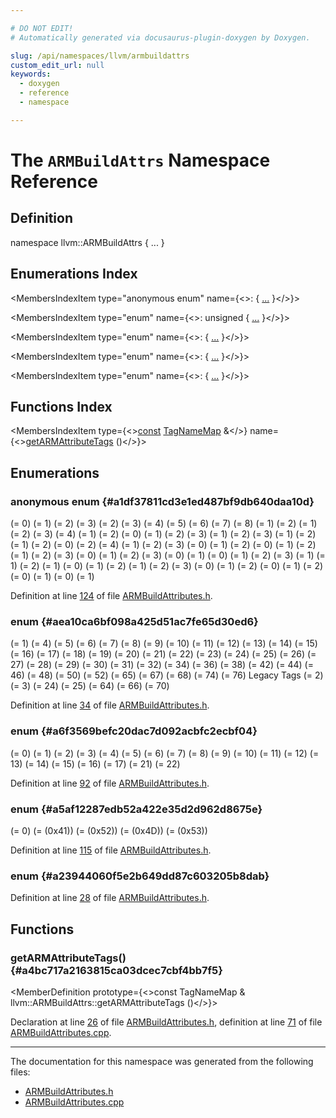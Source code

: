 ```yaml
---

# DO NOT EDIT!
# Automatically generated via docusaurus-plugin-doxygen by Doxygen.

slug: /api/namespaces/llvm/armbuildattrs
custom_edit_url: null
keywords:
  - doxygen
  - reference
  - namespace

---
```





# The `ARMBuildAttrs` Namespace Reference

<DoxygenPage pluginConfig={pluginConfig}>



## Definition

<CodeBlock>namespace llvm::ARMBuildAttrs &#123; ... &#125;</CodeBlock>

## Enumerations Index

<MembersIndex>

<MembersIndexItem
  type="anonymous enum"
  name={<>:  &#123; <a href="#a1df37811cd3e1ed487bf9db640daa10d">...</a> &#125;</>}>
</MembersIndexItem>

<MembersIndexItem
  type="enum"
  name={<>: unsigned &#123; <a href="#aea10ca6bf098a425d51ac7fe65d30ed6">...</a> &#125;</>}>
</MembersIndexItem>

<MembersIndexItem
  type="enum"
  name={<>:  &#123; <a href="#a6f3569befc20dac7d092acbfc2ecbf04">...</a> &#125;</>}>
</MembersIndexItem>

<MembersIndexItem
  type="enum"
  name={<>:  &#123; <a href="#a5af12287edb52a422e35d2d962d8675e">...</a> &#125;</>}>
</MembersIndexItem>

<MembersIndexItem
  type="enum"
  name={<>:  &#123; <a href="#a23944060f5e2b649dd87c603205b8dab">...</a> &#125;</>}>
</MembersIndexItem>

</MembersIndex>

## Functions Index

<MembersIndex>

<MembersIndexItem
  type={<><a href="/docs/api/files/lib/lib/target/lib/target/aarch64/aarch64promoteconstant-cpp/#a90f8350fecae261c25be85d38b451bff">const</a> <a href="/docs/api/namespaces/llvm/#a8ba0ebd86185aea94f29ed853c4dd97f">TagNameMap</a> &amp;</>}
  name={<><a href="#a4bc717a2163815ca03dcec7cbf4bb7f5">getARMAttributeTags</a> ()</>}>
</MembersIndexItem>

</MembersIndex>


<SectionDefinition>

## Enumerations

### anonymous enum  {#a1df37811cd3e1ed487bf9db640daa10d}

<MemberDefinition
  prototype="anonymous enum ">

<EnumerationList title="Enumeration values">

<Link id="a1df37811cd3e1ed487bf9db640daa10da64723843712f68698dfe9f085d6bd630" />
<EnumerationListItem name="Not_Allowed">
 (= 0)
</EnumerationListItem>

<Link id="a1df37811cd3e1ed487bf9db640daa10daa5cedd7d339a70606b857fc2c498e0fb" />
<EnumerationListItem name="Allowed">
 (= 1)
</EnumerationListItem>

<Link id="a1df37811cd3e1ed487bf9db640daa10daa0ebd5a6f13bc2b521c53c4c79ecc5ce" />
<EnumerationListItem name="AllowThumb32">
 (= 2)
</EnumerationListItem>

<Link id="a1df37811cd3e1ed487bf9db640daa10da061b8e858a32e88e3ae5ae77d491d64c" />
<EnumerationListItem name="AllowThumbDerived">
 (= 3)
</EnumerationListItem>

<Link id="a1df37811cd3e1ed487bf9db640daa10daa4f0a312566760c6e4a8c0245bf85c03" />
<EnumerationListItem name="AllowFPv2">
 (= 2)
</EnumerationListItem>

<Link id="a1df37811cd3e1ed487bf9db640daa10dac8a4e98917f7e58a0b6e35512131c037" />
<EnumerationListItem name="AllowFPv3A">
 (= 3)
</EnumerationListItem>

<Link id="a1df37811cd3e1ed487bf9db640daa10da3f4e89e770367315beca0509389503e9" />
<EnumerationListItem name="AllowFPv3B">
 (= 4)
</EnumerationListItem>

<Link id="a1df37811cd3e1ed487bf9db640daa10daeccbc32267beb88260d6ef96a4610aab" />
<EnumerationListItem name="AllowFPv4A">
 (= 5)
</EnumerationListItem>

<Link id="a1df37811cd3e1ed487bf9db640daa10da15e660c4128b82c5af5df82636ecaba5" />
<EnumerationListItem name="AllowFPv4B">
 (= 6)
</EnumerationListItem>

<Link id="a1df37811cd3e1ed487bf9db640daa10da6739e0b4aee9b1d88200237688de5ae8" />
<EnumerationListItem name="AllowFPARMv8A">
 (= 7)
</EnumerationListItem>

<Link id="a1df37811cd3e1ed487bf9db640daa10da244cf36fb11765c05391d633f4a639f0" />
<EnumerationListItem name="AllowFPARMv8B">
 (= 8)
</EnumerationListItem>

<Link id="a1df37811cd3e1ed487bf9db640daa10da33a68ce366fb2fa46c9bc72776618acf" />
<EnumerationListItem name="AllowWMMXv1">
 (= 1)
</EnumerationListItem>

<Link id="a1df37811cd3e1ed487bf9db640daa10da9d84551d864c03d71772e35f184a4574" />
<EnumerationListItem name="AllowWMMXv2">
 (= 2)
</EnumerationListItem>

<Link id="a1df37811cd3e1ed487bf9db640daa10dad0a867e92c26a3ad38f2a1527d945555" />
<EnumerationListItem name="AllowNeon">
 (= 1)
</EnumerationListItem>

<Link id="a1df37811cd3e1ed487bf9db640daa10da5b0384586bd087e8869d0eef561b6b5c" />
<EnumerationListItem name="AllowNeon2">
 (= 2)
</EnumerationListItem>

<Link id="a1df37811cd3e1ed487bf9db640daa10da043049fbf433d3cb7d96ae4f4d51d23b" />
<EnumerationListItem name="AllowNeonARMv8">
 (= 3)
</EnumerationListItem>

<Link id="a1df37811cd3e1ed487bf9db640daa10da4ca3c026c11f6705d2dffb25b814909c" />
<EnumerationListItem name="AllowNeonARMv8_1a">
 (= 4)
</EnumerationListItem>

<Link id="a1df37811cd3e1ed487bf9db640daa10da96679293f4823264d6d5c5da8adfda30" />
<EnumerationListItem name="AllowMVEInteger">
 (= 1)
</EnumerationListItem>

<Link id="a1df37811cd3e1ed487bf9db640daa10da1f9a10e7d17b4b0ba4b1f61ad757adb1" />
<EnumerationListItem name="AllowMVEIntegerAndFloat">
 (= 2)
</EnumerationListItem>

<Link id="a1df37811cd3e1ed487bf9db640daa10daa46a5f145c71d59c3e6a4df30cd54650" />
<EnumerationListItem name="R9IsGPR">
 (= 0)
</EnumerationListItem>

<Link id="a1df37811cd3e1ed487bf9db640daa10dada5b18bfc17dd7effca8b1f8075ecc2a" />
<EnumerationListItem name="R9IsSB">
 (= 1)
</EnumerationListItem>

<Link id="a1df37811cd3e1ed487bf9db640daa10da37f91aa11e4f79dfe208b8fcac844e0c" />
<EnumerationListItem name="R9IsTLSPointer">
 (= 2)
</EnumerationListItem>

<Link id="a1df37811cd3e1ed487bf9db640daa10dae09dc76e9d04de0a905d0ff801d44015" />
<EnumerationListItem name="R9Reserved">
 (= 3)
</EnumerationListItem>

<Link id="a1df37811cd3e1ed487bf9db640daa10da15b78b8973b6b3dc0a0122fa2686c501" />
<EnumerationListItem name="AddressRWPCRel">
 (= 1)
</EnumerationListItem>

<Link id="a1df37811cd3e1ed487bf9db640daa10da6254943794d6e0089635c73ef1be87e7" />
<EnumerationListItem name="AddressRWSBRel">
 (= 2)
</EnumerationListItem>

<Link id="a1df37811cd3e1ed487bf9db640daa10daaa6ad49912b7368a484da2dadd9cdc6b" />
<EnumerationListItem name="AddressRWNone">
 (= 3)
</EnumerationListItem>

<Link id="a1df37811cd3e1ed487bf9db640daa10dac2f83817680becd093125dfefe146273" />
<EnumerationListItem name="AddressROPCRel">
 (= 1)
</EnumerationListItem>

<Link id="a1df37811cd3e1ed487bf9db640daa10da0a1057da42d8551f915a9bf27511edd5" />
<EnumerationListItem name="AddressRONone">
 (= 2)
</EnumerationListItem>

<Link id="a1df37811cd3e1ed487bf9db640daa10da6a613cacf2a079761cbc8593bf2b8ad1" />
<EnumerationListItem name="AddressDirect">
 (= 1)
</EnumerationListItem>

<Link id="a1df37811cd3e1ed487bf9db640daa10da3c37b38c3e47f07ad6d5fc982c873a20" />
<EnumerationListItem name="AddressGOT">
 (= 2)
</EnumerationListItem>

<Link id="a1df37811cd3e1ed487bf9db640daa10da5fa519be1c966de0d4b88debf1b47a61" />
<EnumerationListItem name="WCharProhibited">
 (= 0)
</EnumerationListItem>

<Link id="a1df37811cd3e1ed487bf9db640daa10da0fbc629c8d83984bd56a3f3f968d7408" />
<EnumerationListItem name="WCharWidth2Bytes">
 (= 2)
</EnumerationListItem>

<Link id="a1df37811cd3e1ed487bf9db640daa10daa5d3ebd2e38cae0fd82bf97f1e63b259" />
<EnumerationListItem name="WCharWidth4Bytes">
 (= 4)
</EnumerationListItem>

<Link id="a1df37811cd3e1ed487bf9db640daa10da62f8e7091318f0d9e53ca97fbfd75346" />
<EnumerationListItem name="Align8Byte">
 (= 1)
</EnumerationListItem>

<Link id="a1df37811cd3e1ed487bf9db640daa10daa9ee40fa74a63c55cd97298153813d91" />
<EnumerationListItem name="Align4Byte">
 (= 2)
</EnumerationListItem>

<Link id="a1df37811cd3e1ed487bf9db640daa10da2b25d75318bab250050a0d2f8281af6a" />
<EnumerationListItem name="AlignReserved">
 (= 3)
</EnumerationListItem>

<Link id="a1df37811cd3e1ed487bf9db640daa10daa6d23a33958d04c8b234d4c0309e4a2e" />
<EnumerationListItem name="AlignNotPreserved">
 (= 0)
</EnumerationListItem>

<Link id="a1df37811cd3e1ed487bf9db640daa10da1c8aa13e6ac05efdbb4d750e53d8406d" />
<EnumerationListItem name="AlignPreserve8Byte">
 (= 1)
</EnumerationListItem>

<Link id="a1df37811cd3e1ed487bf9db640daa10daa9a21e421635fea1b634415f1f30a0c2" />
<EnumerationListItem name="AlignPreserveAll">
 (= 2)
</EnumerationListItem>

<Link id="a1df37811cd3e1ed487bf9db640daa10da0566dea58d3363c65a4873245850f461" />
<EnumerationListItem name="PositiveZero">
 (= 0)
</EnumerationListItem>

<Link id="a1df37811cd3e1ed487bf9db640daa10daf0baf6860826b871046d07abf42ffefc" />
<EnumerationListItem name="IEEEDenormals">
 (= 1)
</EnumerationListItem>

<Link id="a1df37811cd3e1ed487bf9db640daa10da2d91784a84cfe7a52c8d01729e3f4819" />
<EnumerationListItem name="PreserveFPSign">
 (= 2)
</EnumerationListItem>

<Link id="a1df37811cd3e1ed487bf9db640daa10da826e57af4017ec6ee6496d9476ee77d7" />
<EnumerationListItem name="AllowIEEENormal">
 (= 1)
</EnumerationListItem>

<Link id="a1df37811cd3e1ed487bf9db640daa10dab26bd696b8ffacfe048189d7ed757ccc" />
<EnumerationListItem name="AllowRTABI">
 (= 2)
</EnumerationListItem>

<Link id="a1df37811cd3e1ed487bf9db640daa10da79b8b7d6d1013b7422a2016f5afa6de5" />
<EnumerationListItem name="AllowIEEE754">
 (= 3)
</EnumerationListItem>

<Link id="a1df37811cd3e1ed487bf9db640daa10dad9905d986a8c4f3c1b8a5768bbbd1101" />
<EnumerationListItem name="EnumProhibited">
 (= 0)
</EnumerationListItem>

<Link id="a1df37811cd3e1ed487bf9db640daa10da6c58467bb765f2a3c2d9967f5a8810da" />
<EnumerationListItem name="EnumSmallest">
 (= 1)
</EnumerationListItem>

<Link id="a1df37811cd3e1ed487bf9db640daa10dadcf24a1466b655e07049e40420694106" />
<EnumerationListItem name="Enum32Bit">
 (= 2)
</EnumerationListItem>

<Link id="a1df37811cd3e1ed487bf9db640daa10da27c34423859b142904f7ce52187ecf06" />
<EnumerationListItem name="Enum32BitABI">
 (= 3)
</EnumerationListItem>

<Link id="a1df37811cd3e1ed487bf9db640daa10da7015939a9f8c9528131785205e9cc643" />
<EnumerationListItem name="HardFPImplied">
 (= 0)
</EnumerationListItem>

<Link id="a1df37811cd3e1ed487bf9db640daa10dad73ca706d2ba8083b257c8aa589ebf2b" />
<EnumerationListItem name="HardFPSinglePrecision">
 (= 1)
</EnumerationListItem>

<Link id="a1df37811cd3e1ed487bf9db640daa10da070c47bf70d438b57a5373b6788a0a37" />
<EnumerationListItem name="BaseAAPCS">
 (= 0)
</EnumerationListItem>

<Link id="a1df37811cd3e1ed487bf9db640daa10da666eb3826fd1712fae6378f0437122fc" />
<EnumerationListItem name="HardFPAAPCS">
 (= 1)
</EnumerationListItem>

<Link id="a1df37811cd3e1ed487bf9db640daa10daf405652a56e6b5427c0537273c26317e" />
<EnumerationListItem name="ToolChainFPPCS">
 (= 2)
</EnumerationListItem>

<Link id="a1df37811cd3e1ed487bf9db640daa10daa1585ab338eefe6d378f2d2d6d207639" />
<EnumerationListItem name="CompatibleFPAAPCS">
 (= 3)
</EnumerationListItem>

<Link id="a1df37811cd3e1ed487bf9db640daa10daeeb461f37b62346d689cdae6447b87f9" />
<EnumerationListItem name="AllowHPFP">
 (= 1)
</EnumerationListItem>

<Link id="a1df37811cd3e1ed487bf9db640daa10da9954ef5ab390e67e4512823d5c9aabbd" />
<EnumerationListItem name="FP16FormatIEEE">
 (= 1)
</EnumerationListItem>

<Link id="a1df37811cd3e1ed487bf9db640daa10da0bb0c5996e4a5f17aac2de8aff24340c" />
<EnumerationListItem name="FP16VFP3">
 (= 2)
</EnumerationListItem>

<Link id="a1df37811cd3e1ed487bf9db640daa10da94b7e68702888dee4af6bbb4b9abce3b" />
<EnumerationListItem name="AllowMP">
 (= 1)
</EnumerationListItem>

<Link id="a1df37811cd3e1ed487bf9db640daa10da057c2c2752644287294500c1a3fc432a" />
<EnumerationListItem name="AllowDIVIfExists">
 (= 0)
</EnumerationListItem>

<Link id="a1df37811cd3e1ed487bf9db640daa10dadb3ddb41e5d65fcfae7691ea7fbe49a7" />
<EnumerationListItem name="DisallowDIV">
 (= 1)
</EnumerationListItem>

<Link id="a1df37811cd3e1ed487bf9db640daa10da7aa7c494b5c5945a0528dd569525b5f9" />
<EnumerationListItem name="AllowDIVExt">
 (= 2)
</EnumerationListItem>

<Link id="a1df37811cd3e1ed487bf9db640daa10da222232593de0262f234323874d198d21" />
<EnumerationListItem name="AllowTZ">
 (= 1)
</EnumerationListItem>

<Link id="a1df37811cd3e1ed487bf9db640daa10da8edb37eae51094e2edd43e941de79a85" />
<EnumerationListItem name="AllowVirtualization">
 (= 2)
</EnumerationListItem>

<Link id="a1df37811cd3e1ed487bf9db640daa10da1043823aeb4de304dbc3eb4e4bae13c4" />
<EnumerationListItem name="AllowTZVirtualization">
 (= 3)
</EnumerationListItem>

<Link id="a1df37811cd3e1ed487bf9db640daa10da8db8ed83d6b9d37d2519041ec760ca07" />
<EnumerationListItem name="DisallowPAC">
 (= 0)
</EnumerationListItem>

<Link id="a1df37811cd3e1ed487bf9db640daa10da9170062f3ff57e2b4b38c19ed1c0dbc6" />
<EnumerationListItem name="AllowPACInNOPSpace">
 (= 1)
</EnumerationListItem>

<Link id="a1df37811cd3e1ed487bf9db640daa10daf4a50dec80a0d2ac905327c48a289c4a" />
<EnumerationListItem name="AllowPAC">
 (= 2)
</EnumerationListItem>

<Link id="a1df37811cd3e1ed487bf9db640daa10dac3c5706dd29d7e406cd3f611e0d5f5e5" />
<EnumerationListItem name="DisallowBTI">
 (= 0)
</EnumerationListItem>

<Link id="a1df37811cd3e1ed487bf9db640daa10da5a093e99b1092207eba6e14599b03221" />
<EnumerationListItem name="AllowBTIInNOPSpace">
 (= 1)
</EnumerationListItem>

<Link id="a1df37811cd3e1ed487bf9db640daa10dabb5d7c315c1217100b7c29cf19d64ca7" />
<EnumerationListItem name="AllowBTI">
 (= 2)
</EnumerationListItem>

<Link id="a1df37811cd3e1ed487bf9db640daa10daf4e0295bc17a8db91bdd47356177857d" />
<EnumerationListItem name="BTINotUsed">
 (= 0)
</EnumerationListItem>

<Link id="a1df37811cd3e1ed487bf9db640daa10dace4d3f10b38c8a12875303947a259e1a" />
<EnumerationListItem name="BTIUsed">
 (= 1)
</EnumerationListItem>

<Link id="a1df37811cd3e1ed487bf9db640daa10da98658da7f99258529425882edeec52c8" />
<EnumerationListItem name="PACRETNotUsed">
 (= 0)
</EnumerationListItem>

<Link id="a1df37811cd3e1ed487bf9db640daa10da9bb283676fc95afe4da4f2fd0288c5a8" />
<EnumerationListItem name="PACRETUsed">
 (= 1)
</EnumerationListItem>

</EnumerationList>

Definition at line <a href="/docs/api/files/include/include/llvm/include/llvm/support/armbuildattributes-h/#l00124">124</a> of file <a href="/docs/api/files/include/include/llvm/include/llvm/support/armbuildattributes-h">ARMBuildAttributes.h</a>.
</MemberDefinition>

### enum  {#aea10ca6bf098a425d51ac7fe65d30ed6}

<MemberDefinition
  prototype="enum llvm::ARMBuildAttrs::AttrType : unsigned">

<EnumerationList title="Enumeration values">

<Link id="aea10ca6bf098a425d51ac7fe65d30ed6aecf09ba70b320e04fec09afb59d502cd" />
<EnumerationListItem name="File">
 (= 1)
</EnumerationListItem>

<Link id="aea10ca6bf098a425d51ac7fe65d30ed6a0362da29c55d6c2206ecda52ee258ccc" />
<EnumerationListItem name="CPU_raw_name">
 (= 4)
</EnumerationListItem>

<Link id="aea10ca6bf098a425d51ac7fe65d30ed6ae72f5987483e0286f0225c32b27e4441" />
<EnumerationListItem name="CPU_name">
 (= 5)
</EnumerationListItem>

<Link id="aea10ca6bf098a425d51ac7fe65d30ed6a0279c11a681fcdb5d127fe510b794dae" />
<EnumerationListItem name="CPU_arch">
 (= 6)
</EnumerationListItem>

<Link id="aea10ca6bf098a425d51ac7fe65d30ed6adc480a9854461c31275e13b17a431956" />
<EnumerationListItem name="CPU_arch_profile">
 (= 7)
</EnumerationListItem>

<Link id="aea10ca6bf098a425d51ac7fe65d30ed6a32c829f47c3280a9c081198fc927f3c2" />
<EnumerationListItem name="ARM_ISA_use">
 (= 8)
</EnumerationListItem>

<Link id="aea10ca6bf098a425d51ac7fe65d30ed6add6bd85d9bcdd64df76ff3ce8ff59282" />
<EnumerationListItem name="THUMB_ISA_use">
 (= 9)
</EnumerationListItem>

<Link id="aea10ca6bf098a425d51ac7fe65d30ed6acdcbb4288e972e89754d75ae3055c5ad" />
<EnumerationListItem name="FP_arch">
 (= 10)
</EnumerationListItem>

<Link id="aea10ca6bf098a425d51ac7fe65d30ed6ab93860980699a6172e0a0732ed64ed9b" />
<EnumerationListItem name="WMMX_arch">
 (= 11)
</EnumerationListItem>

<Link id="aea10ca6bf098a425d51ac7fe65d30ed6a80cebeb60c235348741536710cd9d899" />
<EnumerationListItem name="Advanced_SIMD_arch">
 (= 12)
</EnumerationListItem>

<Link id="aea10ca6bf098a425d51ac7fe65d30ed6a198a89e97d01d780410a4006b0b62c6c" />
<EnumerationListItem name="PCS_config">
 (= 13)
</EnumerationListItem>

<Link id="aea10ca6bf098a425d51ac7fe65d30ed6a0964c14e79a9c2fa99f194c69cc5f336" />
<EnumerationListItem name="ABI_PCS_R9_use">
 (= 14)
</EnumerationListItem>

<Link id="aea10ca6bf098a425d51ac7fe65d30ed6accb41d9beb53ac339b0531d97ffdaebc" />
<EnumerationListItem name="ABI_PCS_RW_data">
 (= 15)
</EnumerationListItem>

<Link id="aea10ca6bf098a425d51ac7fe65d30ed6a7f6d5031ccd8a14323deed1c0d28609d" />
<EnumerationListItem name="ABI_PCS_RO_data">
 (= 16)
</EnumerationListItem>

<Link id="aea10ca6bf098a425d51ac7fe65d30ed6ae85cee6326e89db14ad33163ec46cbaa" />
<EnumerationListItem name="ABI_PCS_GOT_use">
 (= 17)
</EnumerationListItem>

<Link id="aea10ca6bf098a425d51ac7fe65d30ed6ada666cc0d3391912e7a0ff83e679454f" />
<EnumerationListItem name="ABI_PCS_wchar_t">
 (= 18)
</EnumerationListItem>

<Link id="aea10ca6bf098a425d51ac7fe65d30ed6a8ed6bd6b18bf9d6d628c8e1912ef2f31" />
<EnumerationListItem name="ABI_FP_rounding">
 (= 19)
</EnumerationListItem>

<Link id="aea10ca6bf098a425d51ac7fe65d30ed6ae1386dbaa759a88292fcc2b68c0d14f4" />
<EnumerationListItem name="ABI_FP_denormal">
 (= 20)
</EnumerationListItem>

<Link id="aea10ca6bf098a425d51ac7fe65d30ed6a1acf9241c03a844b51e1492c2c2228f0" />
<EnumerationListItem name="ABI_FP_exceptions">
 (= 21)
</EnumerationListItem>

<Link id="aea10ca6bf098a425d51ac7fe65d30ed6a7713bcbae1d309d04be30e80c09af5eb" />
<EnumerationListItem name="ABI_FP_user_exceptions">
 (= 22)
</EnumerationListItem>

<Link id="aea10ca6bf098a425d51ac7fe65d30ed6aa07c7312c024adf64133e98b59a94db5" />
<EnumerationListItem name="ABI_FP_number_model">
 (= 23)
</EnumerationListItem>

<Link id="aea10ca6bf098a425d51ac7fe65d30ed6a458d4988672152c24861c424f2df6942" />
<EnumerationListItem name="ABI_align_needed">
 (= 24)
</EnumerationListItem>

<Link id="aea10ca6bf098a425d51ac7fe65d30ed6ad2911b24d0ff493a03bd863a12280946" />
<EnumerationListItem name="ABI_align_preserved">
 (= 25)
</EnumerationListItem>

<Link id="aea10ca6bf098a425d51ac7fe65d30ed6aa9cf068cbe5f0fe5c826c159f9581258" />
<EnumerationListItem name="ABI_enum_size">
 (= 26)
</EnumerationListItem>

<Link id="aea10ca6bf098a425d51ac7fe65d30ed6ac1e2a90ed1ea61e5a9c94403450ffcf0" />
<EnumerationListItem name="ABI_HardFP_use">
 (= 27)
</EnumerationListItem>

<Link id="aea10ca6bf098a425d51ac7fe65d30ed6a9f20129d5b198bbb84eb3debe3a32655" />
<EnumerationListItem name="ABI_VFP_args">
 (= 28)
</EnumerationListItem>

<Link id="aea10ca6bf098a425d51ac7fe65d30ed6a649e2334678c104a4fb52d7935de66e6" />
<EnumerationListItem name="ABI_WMMX_args">
 (= 29)
</EnumerationListItem>

<Link id="aea10ca6bf098a425d51ac7fe65d30ed6a71616e041eed64dc71a644b40ea17a4f" />
<EnumerationListItem name="ABI_optimization_goals">
 (= 30)
</EnumerationListItem>

<Link id="aea10ca6bf098a425d51ac7fe65d30ed6aa4f690895ab6614ca448254bf99dbe38" />
<EnumerationListItem name="ABI_FP_optimization_goals">
 (= 31)
</EnumerationListItem>

<Link id="aea10ca6bf098a425d51ac7fe65d30ed6aee5378bf980643c8d8411fac97ff7cb0" />
<EnumerationListItem name="compatibility">
 (= 32)
</EnumerationListItem>

<Link id="aea10ca6bf098a425d51ac7fe65d30ed6a2c3301699af6d702cd84e3e67bd8fd38" />
<EnumerationListItem name="CPU_unaligned_access">
 (= 34)
</EnumerationListItem>

<Link id="aea10ca6bf098a425d51ac7fe65d30ed6a46d720d15e2beb148b6dc0cbaaf323a8" />
<EnumerationListItem name="FP_HP_extension">
 (= 36)
</EnumerationListItem>

<Link id="aea10ca6bf098a425d51ac7fe65d30ed6a0b4b958032823ee1b0b8957808ffb823" />
<EnumerationListItem name="ABI_FP_16bit_format">
 (= 38)
</EnumerationListItem>

<Link id="aea10ca6bf098a425d51ac7fe65d30ed6aa83f5b2511c84a5080ea185a6f315f05" />
<EnumerationListItem name="MPextension_use">
 (= 42)
</EnumerationListItem>

<Link id="aea10ca6bf098a425d51ac7fe65d30ed6a9d2b627f8f8a450a467befb8eee43f8d" />
<EnumerationListItem name="DIV_use">
 (= 44)
</EnumerationListItem>

<Link id="aea10ca6bf098a425d51ac7fe65d30ed6ac41e338bd0ebad18ef47c0ef3dd35ddc" />
<EnumerationListItem name="DSP_extension">
 (= 46)
</EnumerationListItem>

<Link id="aea10ca6bf098a425d51ac7fe65d30ed6a7b8e76f3d836b46eb71f9d78074a8513" />
<EnumerationListItem name="MVE_arch">
 (= 48)
</EnumerationListItem>

<Link id="aea10ca6bf098a425d51ac7fe65d30ed6ae4ba9f321f9347ac72e200b6c0537ace" />
<EnumerationListItem name="PAC_extension">
 (= 50)
</EnumerationListItem>

<Link id="aea10ca6bf098a425d51ac7fe65d30ed6a95179de49813a1def4a7bf42db5ef7b1" />
<EnumerationListItem name="BTI_extension">
 (= 52)
</EnumerationListItem>

<Link id="aea10ca6bf098a425d51ac7fe65d30ed6ae7d2fb9ecbaf6f8877339bb00a8aaf97" />
<EnumerationListItem name="also_compatible_with">
 (= 65)
</EnumerationListItem>

<Link id="aea10ca6bf098a425d51ac7fe65d30ed6afa4f1dc423189339764d245b71668e39" />
<EnumerationListItem name="conformance">
 (= 67)
</EnumerationListItem>

<Link id="aea10ca6bf098a425d51ac7fe65d30ed6a3a1243e2ca97bc9f4e4e197693c145d3" />
<EnumerationListItem name="Virtualization_use">
 (= 68)
</EnumerationListItem>

<Link id="aea10ca6bf098a425d51ac7fe65d30ed6a46b911d75decdcf20036378053038620" />
<EnumerationListItem name="BTI_use">
 (= 74)
</EnumerationListItem>

<Link id="aea10ca6bf098a425d51ac7fe65d30ed6ad0186675a4abca39f2ab7de5fae393a4" />
<EnumerationListItem name="PACRET_use">
 (= 76)
</EnumerationListItem>

<Link id="aea10ca6bf098a425d51ac7fe65d30ed6a69c8a3bdf3f5753779a342f0cd97c090" />
<EnumerationListItem name="Section">
Legacy Tags (= 2)
</EnumerationListItem>

<Link id="aea10ca6bf098a425d51ac7fe65d30ed6aa10cda45fcbf7c8c9804e4e4d2e1bcdf" />
<EnumerationListItem name="Symbol">
 (= 3)
</EnumerationListItem>

<Link id="aea10ca6bf098a425d51ac7fe65d30ed6a80570452015607245ddcb31c071112fb" />
<EnumerationListItem name="ABI_align8_needed">
 (= 24)
</EnumerationListItem>

<Link id="aea10ca6bf098a425d51ac7fe65d30ed6a5171023508299f780c7e122cce97bdc1" />
<EnumerationListItem name="ABI_align8_preserved">
 (= 25)
</EnumerationListItem>

<Link id="aea10ca6bf098a425d51ac7fe65d30ed6af66e1a5d35795c9f4588899cb906d1b4" />
<EnumerationListItem name="nodefaults">
 (= 64)
</EnumerationListItem>

<Link id="aea10ca6bf098a425d51ac7fe65d30ed6a0be4ed5986e31645aea4737dcede7836" />
<EnumerationListItem name="T2EE_use">
 (= 66)
</EnumerationListItem>

<Link id="aea10ca6bf098a425d51ac7fe65d30ed6aa8d513c4095977a67d3749637a5fe5d7" />
<EnumerationListItem name="MPextension_use_old">
 (= 70)
</EnumerationListItem>

</EnumerationList>

Definition at line <a href="/docs/api/files/include/include/llvm/include/llvm/support/armbuildattributes-h/#l00034">34</a> of file <a href="/docs/api/files/include/include/llvm/include/llvm/support/armbuildattributes-h">ARMBuildAttributes.h</a>.
</MemberDefinition>

### enum  {#a6f3569befc20dac7d092acbfc2ecbf04}

<MemberDefinition
  prototype="enum llvm::ARMBuildAttrs::CPUArch ">

<EnumerationList title="Enumeration values">

<Link id="a6f3569befc20dac7d092acbfc2ecbf04a3f0af4335fc440809ae84871e0aa7982" />
<EnumerationListItem name="Pre_v4">
 (= 0)
</EnumerationListItem>

<Link id="a6f3569befc20dac7d092acbfc2ecbf04aba09d4835b95fc1a37b8883bbbbddbd1" />
<EnumerationListItem name="v4">
 (= 1)
</EnumerationListItem>

<Link id="a6f3569befc20dac7d092acbfc2ecbf04a2519f8fd19963254840edfa09c21a565" />
<EnumerationListItem name="v4T">
 (= 2)
</EnumerationListItem>

<Link id="a6f3569befc20dac7d092acbfc2ecbf04acf263340a2ed14be933a5369f5094447" />
<EnumerationListItem name="v5T">
 (= 3)
</EnumerationListItem>

<Link id="a6f3569befc20dac7d092acbfc2ecbf04a5593c6c42fb67cb1f5f62845693a28fa" />
<EnumerationListItem name="v5TE">
 (= 4)
</EnumerationListItem>

<Link id="a6f3569befc20dac7d092acbfc2ecbf04acd8b908686196c4123cdb4251b5661d0" />
<EnumerationListItem name="v5TEJ">
 (= 5)
</EnumerationListItem>

<Link id="a6f3569befc20dac7d092acbfc2ecbf04a08b94165165355a8b5da8663f656b783" />
<EnumerationListItem name="v6">
 (= 6)
</EnumerationListItem>

<Link id="a6f3569befc20dac7d092acbfc2ecbf04aede0cbf23902a95d419659a1e9064773" />
<EnumerationListItem name="v6KZ">
 (= 7)
</EnumerationListItem>

<Link id="a6f3569befc20dac7d092acbfc2ecbf04ace4bdfa827c96c98399ec299deb3e6d1" />
<EnumerationListItem name="v6T2">
 (= 8)
</EnumerationListItem>

<Link id="a6f3569befc20dac7d092acbfc2ecbf04a6efde281d7e45b5e7af4d5b34c783f4b" />
<EnumerationListItem name="v6K">
 (= 9)
</EnumerationListItem>

<Link id="a6f3569befc20dac7d092acbfc2ecbf04a3cf0cd428f021cea15953922332619e7" />
<EnumerationListItem name="v7">
 (= 10)
</EnumerationListItem>

<Link id="a6f3569befc20dac7d092acbfc2ecbf04ae80353adabcaaf1aa2faec0e0011a351" />
<EnumerationListItem name="v6_M">
 (= 11)
</EnumerationListItem>

<Link id="a6f3569befc20dac7d092acbfc2ecbf04a4a4933da5591cff473164615859f9558" />
<EnumerationListItem name="v6S_M">
 (= 12)
</EnumerationListItem>

<Link id="a6f3569befc20dac7d092acbfc2ecbf04a49b5daf5353b4da268f64fef514a443f" />
<EnumerationListItem name="v7E_M">
 (= 13)
</EnumerationListItem>

<Link id="a6f3569befc20dac7d092acbfc2ecbf04ae939f53cb580663a92ac0b5ea2a203f6" />
<EnumerationListItem name="v8_A">
 (= 14)
</EnumerationListItem>

<Link id="a6f3569befc20dac7d092acbfc2ecbf04a97beaa983d40bf4220e8c224f68e4578" />
<EnumerationListItem name="v8_R">
 (= 15)
</EnumerationListItem>

<Link id="a6f3569befc20dac7d092acbfc2ecbf04a20ea6e94be6a97156977fe988078462a" />
<EnumerationListItem name="v8_M_Base">
 (= 16)
</EnumerationListItem>

<Link id="a6f3569befc20dac7d092acbfc2ecbf04a518a8feea596bb0014fd3d0bca83c844" />
<EnumerationListItem name="v8_M_Main">
 (= 17)
</EnumerationListItem>

<Link id="a6f3569befc20dac7d092acbfc2ecbf04a33780b53b2b0f05453df0d9fdaa4b04f" />
<EnumerationListItem name="v8_1_M_Main">
 (= 21)
</EnumerationListItem>

<Link id="a6f3569befc20dac7d092acbfc2ecbf04a1188f7dc8364dbce20bfa37134594cdf" />
<EnumerationListItem name="v9_A">
 (= 22)
</EnumerationListItem>

</EnumerationList>

Definition at line <a href="/docs/api/files/include/include/llvm/include/llvm/support/armbuildattributes-h/#l00092">92</a> of file <a href="/docs/api/files/include/include/llvm/include/llvm/support/armbuildattributes-h">ARMBuildAttributes.h</a>.
</MemberDefinition>

### enum  {#a5af12287edb52a422e35d2d962d8675e}

<MemberDefinition
  prototype="enum llvm::ARMBuildAttrs::CPUArchProfile ">

<EnumerationList title="Enumeration values">

<Link id="a5af12287edb52a422e35d2d962d8675ea4fb13de8bee363230ca003122c63459c" />
<EnumerationListItem name="Not_Applicable">
 (= 0)
</EnumerationListItem>

<Link id="a5af12287edb52a422e35d2d962d8675ea4055efd7b4a72be9ddaaaaee12014983" />
<EnumerationListItem name="ApplicationProfile">
 (= (0x41))
</EnumerationListItem>

<Link id="a5af12287edb52a422e35d2d962d8675eaf8af73196e31a66825ea7db1fd3e49e8" />
<EnumerationListItem name="RealTimeProfile">
 (= (0x52))
</EnumerationListItem>

<Link id="a5af12287edb52a422e35d2d962d8675eadd3aa668a94bc1798b0f619d2745e51a" />
<EnumerationListItem name="MicroControllerProfile">
 (= (0x4D))
</EnumerationListItem>

<Link id="a5af12287edb52a422e35d2d962d8675ea6bf5cd3ef7109fb57ff2db5a07823bf5" />
<EnumerationListItem name="SystemProfile">
 (= (0x53))
</EnumerationListItem>

</EnumerationList>

Definition at line <a href="/docs/api/files/include/include/llvm/include/llvm/support/armbuildattributes-h/#l00115">115</a> of file <a href="/docs/api/files/include/include/llvm/include/llvm/support/armbuildattributes-h">ARMBuildAttributes.h</a>.
</MemberDefinition>

### enum  {#a23944060f5e2b649dd87c603205b8dab}

<MemberDefinition
  prototype="enum llvm::ARMBuildAttrs::SpecialAttr ">

<EnumerationList title="Enumeration values">

<Link id="a23944060f5e2b649dd87c603205b8dabae97bec997e7affbd8d54de45d65115f7" />
<EnumerationListItem name="SEL_CPU">

</EnumerationListItem>

</EnumerationList>

Definition at line <a href="/docs/api/files/include/include/llvm/include/llvm/support/armbuildattributes-h/#l00028">28</a> of file <a href="/docs/api/files/include/include/llvm/include/llvm/support/armbuildattributes-h">ARMBuildAttributes.h</a>.
</MemberDefinition>

</SectionDefinition>

<SectionDefinition>

## Functions

### getARMAttributeTags() {#a4bc717a2163815ca03dcec7cbf4bb7f5}

<MemberDefinition
  prototype={<>const TagNameMap &amp; llvm::ARMBuildAttrs::getARMAttributeTags ()</>}>

Declaration at line <a href="/docs/api/files/include/include/llvm/include/llvm/support/armbuildattributes-h/#l00026">26</a> of file <a href="/docs/api/files/include/include/llvm/include/llvm/support/armbuildattributes-h">ARMBuildAttributes.h</a>, definition at line <a href="/docs/api/files/lib/lib/support/armbuildattributes-cpp/#l00071">71</a> of file <a href="/docs/api/files/lib/lib/support/armbuildattributes-cpp">ARMBuildAttributes.cpp</a>.
</MemberDefinition>

</SectionDefinition>

<hr/>

The documentation for this namespace was generated from the following files:

<ul>
<li><a href="/docs/api/files/include/include/llvm/include/llvm/support/armbuildattributes-h">ARMBuildAttributes.h</a></li>
<li><a href="/docs/api/files/lib/lib/support/armbuildattributes-cpp">ARMBuildAttributes.cpp</a></li>
</ul>

</DoxygenPage>
